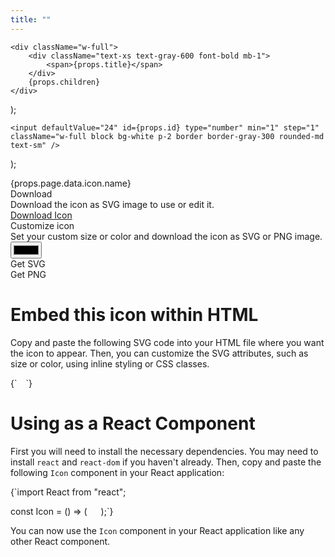 ```yaml
---
title: ""
---
```


    <div className="w-full">
        <div className="text-xs text-gray-600 font-bold mb-1">
            <span>{props.title}</span>
        </div>
        {props.children}
    </div>
);

    <input defaultValue="24" id={props.id} type="number" min="1" step="1" className="w-full block bg-white p-2 border border-gray-300 rounded-md text-sm" />
);

<div className="text-4xl font-bold mb-4 mt-8">
    <span id="iconName">{props.page.data.icon.name}</span>
</div>
<div className="flex gap-8 w-full">
    <div className="w-full">
        <div className="flex items-center justify-center w-full rounded-lg bg-gray-100 h-96 border border-gray-300">
            <div id="iconPreview" className="flex items-center text-gray-800" style={{fontSize: "12em"}}>
                <Icon icon={props.page.data.icon.name} />
            </div>
        </div>
    </div>
    <div className="w-96 shrink-0">
        <div className="mb-6">
            <div className="mb-1 font-bold text-2xl">Download</div>
            <div className="mb-4">Download the icon as SVG image to use or edit it.</div>
            <a href={`./icons/${props.page.data.icon.name}.svg`} target="_blank" className="flex justify-center items-center w-full rounded-md bg-gray-900 hover:bg-gray-700 p-3 gap-2 no-underline">
                <div className="flex items-center text-2xl text-white">
                    <Icon icon="download" />
                </div>
                <div className="text-white font-bold">
                    <span>Download Icon</span>
                </div>
            </a>
        </div>
        <div className="">
            <div className="mb-1 font-bold text-2xl">Customize icon</div>
            <div className="mb-4">Set your custom size or color and download the icon as SVG or PNG image.</div>
            <div className="flex gap-2 flex-nowrap mb-4">
                <CustomizeField title="Width">
                    <SizeInput id="iconWidth" />
                </CustomizeField>
                <CustomizeField title="Height">
                    <SizeInput id="iconHeight" />
                </CustomizeField>
                <CustomizeField title="Color">
                    <input id="iconColor" type="color" defaultValue="#000" className="w-full block bg-white p-1 border border-gray-300 rounded-md h-10 outline-0" />
                </CustomizeField>
            </div>
            <div className="flex flex-nowrap gap-2">
                <div id="downloadSvg" className="flex justify-center items-center w-full rounded-md bg-gray-900 hover:bg-gray-700 p-3 gap-2 cursor-pointer">
                    <div className="flex items-center text-2xl text-white">
                        <Icon icon="code" />
                    </div>
                    <div className="text-white font-bold">
                        <span>Get SVG</span>
                    </div>
                </div>
                <div id="downloadPng" className="flex justify-center items-center w-full rounded-md bg-gray-900 hover:bg-gray-700 p-3 gap-2 cursor-pointer">
                    <div className="flex items-center text-2xl text-white">
                        <Icon icon="image" />
                    </div>
                    <div className="text-white font-bold">
                        <span>Get PNG</span>
                    </div>
                </div>
            </div>
        </div>
    </div>
</div>

# Embed this icon within HTML

Copy and paste the following SVG code into your HTML file where you want the icon to appear. Then, you can customize the SVG attributes, such as size or color, using inline styling or CSS classes.

<CodeBlock language="html">
{`<svg xmlns="http://www.w3.org/2000/svg" viewBox="0 0 24 24" width="1em" height="1em">
    <path fill="none" stroke="currentColor" stroke-linecap="round" stroke-linejoin="round" stroke-width="2" d="${props.page.data.icon.path}" />
</svg>`}
</CodeBlock>

# Using as a React Component

First you will need to install the necessary dependencies. You may need to install `react` and `react-dom` if you haven't already. Then, copy and paste the following `Icon` component in your React application:

<CodeBlock language="jsx">
{`import React from "react";

const Icon = () => (
    <svg xmlns="http://www.w3.org/2000/svg" viewBox="0 0 24 24" width="1em" height="1em">
        <path fill="none" stroke="currentColor" strokeLinecap="round" strokeLinejoin="round" strokeWidth="2" d="${props.page.data.icon.path}" />
    </svg>
);`}
</CodeBlock>

You can now use the `Icon` component in your React application like any other React component.


<script type="text/javascript" src="./customize.js" />
